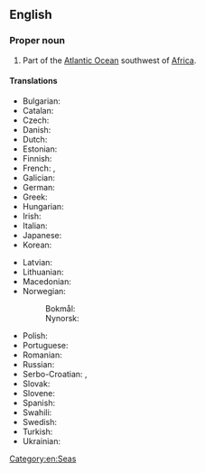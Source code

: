 ==English==
{{wikipedia}}

===Proper noun===
{{en-proper noun|head=[[gulf|Gulf]] [[of]] [[Guinea]]}}

# Part of the [[Atlantic Ocean]] southwest of [[Africa]].

====Translations====
{{trans-top|part of the Atlantic Ocean}}
* Bulgarian: {{t|bg|Гвинейски залив|m}}
* Catalan: {{t|ca|golf de Guinea|m}}
* Czech: {{t+|cs|Guinejský záliv|m}}
* Danish: {{t|da|Guineabugten|c}}
* Dutch: {{t|nl|Golf van Guinee|m}}
* Estonian: {{t|et|Guinea laht}}
* Finnish: {{t|fi|Guineanlahti}}
* French: {{t|fr|Golfe de Guinée|m}}, {{t+|fr|golfe de Guinée|f}}
* Galician: {{t|gl|golfo da Guinea|m}}
* German: {{t|de|Golf von Guinea|m}}
* Greek: {{t|el|Κόλπος της Γουινέας|m}}
* Hungarian: {{t+|hu|Guineai-öböl}}
* Irish: {{t|ga|Murascaill na Guine|f}}
* Italian: {{t|it|golfo di Guinea|m}}
* Japanese: {{t|ja|ギニア湾|tr=Ginia-wan}}
* Korean: {{t|ko|기니 만}}
{{trans-mid}}
* Latvian: {{t|lv|Gvinejas līcis|m}}
* Lithuanian: {{t|lt|Gvinėjos įlanka|f}}
* Macedonian: {{t|mk|Гвинејски Залив|m}}
* Norwegian:
*: Bokmål: {{t|nb|Guineabukta|m}}
*: Nynorsk: {{t|nn|Guineabukta|m}}
* Polish: {{t+|pl|Zatoka Gwinejska|f}}
* Portuguese: {{t+|pt|Golfo da Guiné|m}}
* Romanian: {{t|ro|Golful Guineei|n}}
* Russian: {{t|ru|Гвине́йский зали́в|m}}
* Serbo-Croatian: {{t|sh|Gvinejski zaliv|m}}, {{t|sh|Gvinejski zaljev|m}}
* Slovak: {{t|sk|Guinejský záliv|m}}
* Slovene: {{t|sl|Gvinejski zaliv|m}}
* Spanish: {{t|es|Golfo de Guinea|m}}
* Swahili: {{t|sw|Ghuba ya Guinea}}
* Swedish: {{t|sv|Guineabukten|c}}
* Turkish: {{t+|tr|Gine Körfezi}}
* Ukrainian: {{t|uk|Гвіне́йська зато́ка|f}}
{{trans-bottom}}

[[Category:en:Seas]]